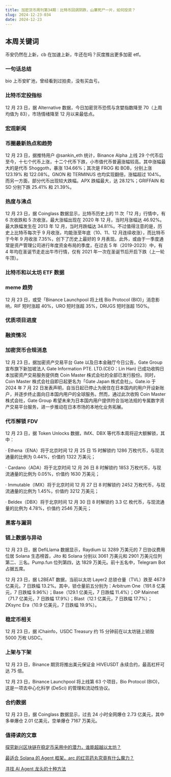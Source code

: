 ```yaml
---
title: 加密货币周刊第34期：比特币回调阴跌，山寨死尸一片，如何投资？
slug: 2024-12-23-034
date: 2024-12-23
---
```


## 本周关键词

币安仍然在上新，cb 在加速上新，牛还在吗？灰度推出更多加密 etf。

### 一句话总结

bio 上币安旷池，曾经看到过拍卖，没有买血亏。

### 比特币定投指标

12 月 23 日，据 Alternative 数据，今日加密货币恐慌与贪婪指数降至 70（上周均值为 83），市场情绪降至 12 月以来最低点。

### 宏观新闻

### 币圈最新热点和趋势

12 月 23 日，据推特用户 @sankin_eth 统计，Binance Alpha 上线 29 个代币后至今，十七个代币上涨，十二个代币下跌，小市值代币普遍涨幅较高。其中涨幅最大的是代币 Shoggoth，暴涨 134.66%；其次是 FROG 和 BOB，分别上涨 123.19% 和 122.08%。GNON 和 TERMINUS 也均实现翻倍，涨幅超过 104%。而另一方面，部分代币出现较大跌幅。APX 跌幅最大，达 28.12%；GRIFFAIN 和 SD 分别下跌 25.41% 和 21.39%。

### 热度与沸点

12 月 23 日，据 Coinglass 数据显示，比特币历史上的 11 次「12 月」行情中，有 6 次收跌和 5 次收涨，最大涨幅出现在 2020 年 12 月，当时月涨幅达 46.92%。最大跌幅发生在 2013 年 12 月，当时月跌幅达 34.81%。不过值得注意的是，历史上比特币每次于 9 月收涨，均能涨至年底（10、11、12 月连续收涨），而比特币于今年 9 月收涨 7.35%，创下了历史上最好的 9 月表现。此外，或由于一季度通常是资产管理公司进行年度资金布局的季度，在过去 5 年（2019-2023）中，有 4 年均在圣诞节走走出牛市行情，仅有 2021 年一次在圣诞节后开启下跌（上一轮牛顶）。

### 比特币和以太坊 ETF 数据

### meme 趋势

12 月 23 日，或受「Binance Launchpool 将上线 Bio Protocol (BIO)」消息影响，RIF 短时涨超 40%，URO 短时涨超 35%，DRUGS 短时涨超 150%。

### 优质项目进度

### 融资情况

### 加密货币合规消息

12 月 23 日，据加密资产交易平台 Gate 以及日本金融厅今日公告，Gate Group 宣布旗下新加坡法人 Gate Information PTE. LTD.(CEO：Lin Han) 已成功收购日本加密资产交易服务提供商 Coin Master 株式会社的全部已发行股份。同时，Coin Master 株式会社自即日起更名为「Gate Japan 株式会社」。Gate.io 于 2024 年 7 月 22 日发表声明，自当日起已停止为居住在日本国内的用户开设新账户，并逐步终止面向日本国内用户的全球服务。然而，通过此次收购 Coin Master 株式会社，Gate Group 希望未来为日本国内用户提供符合当地法规的专属数字资产交易平台服务，进一步推动在日本市场的本地化业务拓展。

### 代币解锁 FDV

12 月 23 日，据 Token Unlocks 数据，IMX、DBX 等代币本周将迎大额解锁，其中：

· Ethena（ENA）将于北京时间 12 月 25 日 15 时解锁约 1286 万枚代币，与现流通量的比例为 0.44%，价值约 1322 万美元；

· Cardano（ADA）将于北京时间 12 月 26 日 8 时解锁约 1853 万枚代币，与现流通量的比例为 0.05%，价值约 1630 万美元；

· Immutable（IMX）将于北京时间 12 月 27 日 8 时解锁约 2452 万枚代币，与现流通量的比例为 1.45%，价值约 3212 万美元；

· Beldex（DBX）将于北京时间 12 月 30 日 8 时解锁约 3.3 亿 枚代币，与现流通量的比例为 4.78%，价值约 2546 万美元；

### 黑客与漏洞

### 链上数据与异动

12 月 23 日，据 DefiLlama 数据显示，Raydium 以 3289 万美元的 7 日协议费用位居 Solana 生态榜首，Jito 和 Solana 分别以 3061 万美元和 2901 万美元位列第二、三名。Pump.fun 位列第四，达 1829 万美元。前十五名中，Telegram Bot 占据五席。

12 月 23 日，据 L2BEAT 数据，当前以太坊 Layer2 总锁仓量（TVL）跌至 467.9 亿美元，7 日跌幅 13.2%。其中，锁仓量前五分别为：Arbitrum One（191.8 亿美元，7 日跌幅 9.96%）；Base（129.1 亿美元，7 日跌幅 11.4%）；OP Mainnet（71.7 亿美元，7 日跌幅 17.9%）；Blast（12.1 亿美元，7 日跌幅 17.7%）；ZKsync Era（10.9 亿美元，7 日跌幅 19.9%）。

### 稳定币相关

12 月 23 日，据 iChainfo，USDC Treasury 约 15 分钟前在以太坊链上销毁 5000 万枚 USDC。

### 上架与下架

12 月 23 日，Binance 期货将推出美元保证金 HIVEUSDT 永续合约，最高杠杆可达 75 倍。

12 月 23 日，Binance Launchpool 将上线第 63 个项目，Bio Protocol (BIO)，这是一项去中心化科学 (DeSci) 的管理和流动性协议。

### 合约数据

12 月 23 日，据 Coinglass 数据显示，过去 24 小时全网爆仓 2.73 亿美元，其中多单爆仓 2.01 亿美元，空单爆仓 7167 万美元。

### 值得读的文章

[探究新兴区块链在稳定币采用中的潜力，谁能超越以太坊？](https://www.theblockbeats.info/news/56296?from=kkkk)

[最适合 Solana 的 Agent 框架，arc 的红蓝药丸究竟有什么魔力？](https://www.theblockbeats.info/news/56294?from=kkk)

[寻找 AI Agent 龙头的十种方法](https://www.theblockbeats.info/news/56293?from=kkk)
